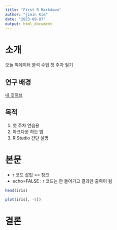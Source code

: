 ---
title: "First R Markdown"
author: "jimin Kim"
date: "2023-09-07"
output: html_document
---

# 소개

오늘 빅데이터 분석 수업 첫 주차 필기

## 연구 배경

[내 깃허브](https://github.com/SuJeKim/)

## 목적

1. 첫 주차 연습용
1. 마크다운 하는 법
1. R Studio 간단 설명

# 본문

* r 코드 삽입 == 청크
* echo=FALSE : r 코드는 안 들어가고 결과만 출력이 됨

```{r, head1}
head(iris)
```

```{r, head2, echo=F}
plot(iris[, -5])
```
# 결론